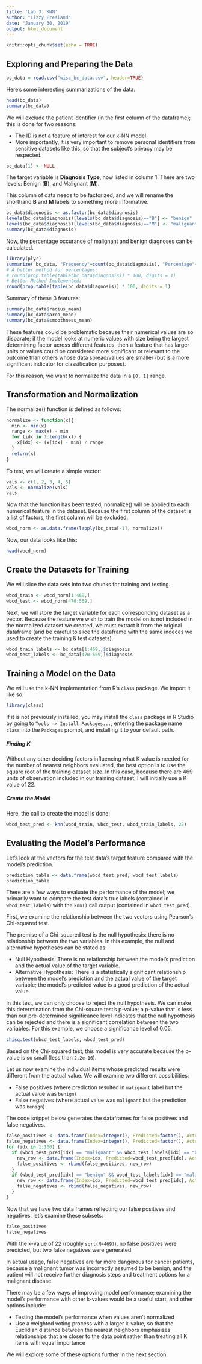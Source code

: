 ```yaml
---
title: 'Lab 3: KNN'
author: "Lizzy Presland"
date: "January 30, 2019"
output: html_document
---
```


```r
knitr::opts_chunk$set(echo = TRUE)
```

## Exploring and Preparing the Data

```r
bc_data = read.csv("wisc_bc_data.csv", header=TRUE)
```

Here's some interesting summarizations of the data:

```r
head(bc_data)
summary(bc_data)
```

We will exclude the patient identifier (in the first column of the dataframe); this is done for two reasons:

* The ID is not a feature of interest for our k-NN model.
* More importantly, it is very important to remove personal identifiers from sensitive datasets like this, so that the subject's privacy may be respected.

```r
bc_data[1] <- NULL
```

The target variable is **Diagnosis Type**, now listed in column 1. There are two levels: Benign (**B**), and Malignant (**M**).

This column of data needs to be factorized, and we will rename the shorthand **B** and **M** labels to something more informative.

```r
bc_data$diagnosis <- as.factor(bc_data$diagnosis)
levels(bc_data$diagnosis)[levels(bc_data$diagnosis)=="B"] <- "benign"
levels(bc_data$diagnosis)[levels(bc_data$diagnosis)=="M"] <- "malignant"
summary(bc_data$diagnosis)
```

Now, the percentage occurance of malignant and benign diagnoses can be calculated.

```r
library(plyr)
summarize( bc_data, "Frequency"=count(bc_data$diagnosis), "Percentage"=100*count(bc_data$diagnosis)/nrow(bc_data))
# A better method for percentages:
# round(prop.table(table(bc_data$diagnosis)) * 100, digits = 1)
# Better Method Implemented:
round(prop.table(table(bc_data$diagnosis)) * 100, digits = 1)
```

Summary of these 3 features:

```r
summary(bc_data$radius_mean)
summary(bc_data$area_mean)
summary(bc_data$smoothness_mean)
```

These features could be problematic because their numerical values are so disparate; if the model looks at numeric values with size being the largest determining factor across different features, then a feature that has larger units or values could be considered more significant or relevant to the outcome than others whose data spread/values are smaller (but is a more significant indicator for classification purposes).

For this reason, we want to normalize the data in a `[0, 1]` range.

## Transformation and Normalization

The normalize() function is defined as follows:

```r
normalize <- function(x){
  min <- min(x)
  range <- max(x) - min
  for (idx in 1:length(x)) {
    x[idx] <- (x[idx] - min) / range
  }
  return(x)
}
```

To test, we will create a simple vector:

```r
vals <- c(1, 2, 3, 4, 5)
vals <- normalize(vals)
vals
```

Now that the function has been tested, normalize() will be applied to each numerical feature in the dataset. Because the first column of the dataset is a list of factors, the first column will be excluded.

```r
wbcd_norm <- as.data.frame(lapply(bc_data[-1], normalize))
```

Now, our data looks like this:

```r
head(wbcd_norm)
```

## Create the Datasets for Training

We will slice the data sets into two chunks for training and testing.

```r
wbcd_train <- wbcd_norm[1:469,]
wbcd_test <- wbcd_norm[470:569,]
```

Next, we will store the target variable for each corresponding dataset as a vector. Because the feature we wish to train the model on is not included in the normalized dataset we created, we must extract it from the original dataframe (and be careful to slice the dataframe with the same indeces we used to create the training & test datasets).

```r
wbcd_train_labels <- bc_data[1:469,]$diagnosis
wbcd_test_labels <- bc_data[470:569,]$diagnosis
```

## Training a Model on the Data

We will use the k-NN implementation from R's `class` package. We import it like so:

```r
library(class)
```

If it is not previously installed, you may install the `class` package in R Studio by going to `Tools -> Install Packages...`, entering the package name `class` into the `Packages` prompt, and installing it to your default path.

##### Finding K

Without any other deciding factors influencing what K value is needed for the number of nearest neighbors evaluated, the best option is to use the square root of the training dataset size. In this case, because there are 469 units of observation included in our training dataset, I will initially use a K value of 22.

##### Create the Model

Here, the call to create the model is done:

```r
wbcd_test_pred <- knn(wbcd_train, wbcd_test, wbcd_train_labels, 22)
```

## Evaluating the Model's Performance

Let's look at the vectors for the test data's target feature compared with the model's prediction.

```r
prediction_table <- data.frame(wbcd_test_pred, wbcd_test_labels)
prediction_table
```

There are a few ways to evaluate the performance of the model; we primarily want to compare the test data's true labels (contained in `wbcd_test_labels`) with the `knn()` call output (contained in `wbcd_test_pred`).

First, we examine the relationship between the two vectors using Pearson's Chi-squared test.

The premise of a Chi-squared test is the null hypothesis: there is no relationship between the two variables. In this example, the null and alternative hypotheses can be stated as:

* Null Hypothesis: There is no relationship between the model's prediction and the actual value of the target variable.
* Alternative Hypothesis: There is a statistically significant relationship between the model's prediction and the actual value of the target variable; the model's predicted value is a good prediction of the actual value.

In this test, we can only choose to reject the null hypothesis. We can make this determination from the Chi-square test's p-value; a p-value that is less than our pre-determined significance level indicates that the null hypothesis can be rejected and there is a significant correlation between the two variables. For this example, we choose a significance level of 0.05.

```r
chisq.test(wbcd_test_labels, wbcd_test_pred)
```

Based on the Chi-squared test, this model is very accurate because the p-value is so small (less than `2.2e-16`).

Let us now examine the individual items whose predicted results were different from the actual value. We will examine two different possibilities:

* False positives (where prediction resulted in `malignant` label but the actual value was `benign`)
* False negatives (where actual value was `malignant` but the prediction was `benign`)

The code snippet below generates the dataframes for false positives and false negatives.

```r

false_positives <- data.frame(Index=integer(), Predicted=factor(), Actual=factor())
false_negatives <- data.frame(Index=integer(), Predicted=factor(), Actual=factor())
for (idx in 1:100) {
  if (wbcd_test_pred[idx] == "malignant" && wbcd_test_labels[idx] == "benign") {
    new_row <- data.frame(Index=idx, Predicted=wbcd_test_pred[idx], Actual=wbcd_test_labels[idx])
    false_positives <- rbind(false_positives, new_row)
  }
  if (wbcd_test_pred[idx] == "benign" && wbcd_test_labels[idx] == "malignant") {
    new_row <- data.frame(Index=idx, Predicted=wbcd_test_pred[idx], Actual=wbcd_test_labels[idx])
    false_negatives <- rbind(false_negatives, new_row)
  }
}
```

Now that we have two data frames reflecting our false positives and negatives, let's examine these subsets:

```r
false_positives
false_negatives
```

With the k-value of 22 (roughly `sqrt(N=469)`), no false positives were predicted, but two false negatives were generated.

In actual usage, false negatives are far more dangerous for cancer patients, because a malignant tumor was incorrectly assumed to be benign, and the patient will not receive further diagnosis steps and treatment options for a malignant disease.

There may be a few ways of improving model performance; examining the model's performance with other k-values would be a useful start, and other options include:

* Testing the model's performance when values aren't normalized
* Use a weighted voting process with a larger k-value, so that the Euclidian distance between the nearest neighbors emphasizes relationships that are closer to the data point rather than treating all K items with equal importance

We will explore some of these options further in the next section.